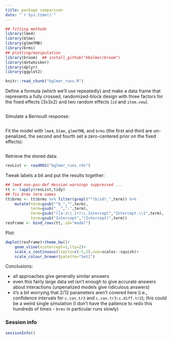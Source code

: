 ```yaml
---
title: package comparison
date: "`r Sys.time()`"
---
```


<!-- http://zevross.com/blog/2014/07/09/making-use-of-external-r-code-in-knitr-and-r-markdown/ -->

```r
## fitting methods
library(lme4)
library(blme)
library(glmmTMB)
library(brms)
## plotting/manipulation
library(broom)  ## install_github("bbolker/broom")
library(dotwhisker)
library(dplyr)
library(ggplot2)
```

```r
knitr::read_chunk("bglmer_runs.R")
```

Define a formula (which we'll use repeatedly) and make a data frame that represents a fully crossed, randomized-block design with three factors for the fixed effects (3x3x2) and two random effects (`id` and `item.new`).

```r
```

Simulate a Bernoulli response:

```r
```

Fit the model with `lme4`, `blme`, `glmmTMB`, and `brms` (the first and third are un-penalized, the second and fourth set a zero-centered prior on the fixed effects):

```r
```

Retrieve the stored data:
```r
resList <- readRDS("bglmer_runs.rds")
```

Tweak labels a bit and put the results together:
```r
## lme4 non-pos-def Hessian warnings suppressed ...
tt <- lapply(resList,tidy)
## fix brms term names
tt$brms <- tt$brms %>% filter(grepl("^(b|sd)_",term)) %>%
    mutate(term=gsub("^b_","",term),
           term=gsub("__",".",term),
           term=gsub("([a-z\\.]+)\\.Intercept","Intercept.\\1",term),
           term=gsub("Intercept","(Intercept)",term))
resFrame <- bind_rows(tt,.id="model")
```

Plot:

```r
dwplot(resFrame)+theme_bw()+
    geom_vline(xintercept=1,lty=2)+
    scale_x_continuous(limits=c(-5,5),oob=scales::squish)+
    scale_colour_brewer(palette="Set1")
```

Conclusions:

- all approaches give generally similar answers
- even this fairly large data set isn't enough to give accurate answers about interactions (unpenalized models give ridiculous answers)
- it's a bit worrying that 2/12 parameters aren't covered here (i.e., confidence intervals for `c.con.tr3` and `c.con.tr3:c.diff.tr2`); this could be a weird single simulation (I don't have the patience to redo this hundreds of times - `brms` in particular runs slowly)

### Session info

```r
sessionInfo()
```
